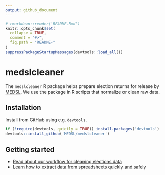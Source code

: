 ```yaml
---
output: github_document
---
```


<!-- README.md is generated from README.Rmd. Please edit that file -->

```r
# rmarkdown::render('README.Rmd')
knitr::opts_chunk$set(
  collapse = TRUE,
  comment = "#>",
  fig.path = "README-"
)
suppressPackageStartupMessages(devtools::load_all())
```

# medslcleaner

The `medslcleaner` R package helps prepare election returns for release by
[MEDSL](https://electionlab.mit.edu). We use the package in R scripts that
normalize or clean raw data.


## Installation

Install from GitHub using e.g. `devtools`.

```r
if (!require(devtools, quietly = TRUE)) install.packages('devtools')
devtools::install_github('MEDSL/medslcleaner')
```


## Getting started

* [Read about our workflow for cleaning elections data](https://github.com/MEDSL/medslcleaner/blob/master/vignettes/workflow.md)
* [Learn how to extract data from spreadsheets quickly and safely](https://github.com/MEDSL/medslcleaner/blob/master/vignettes/excel.md) 